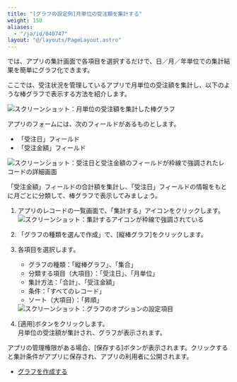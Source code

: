 ```yaml
---
title: "[グラフの設定例]月単位の受注額を集計する"
weight: 150
aliases:
  - "/ja/id/040747"
layout: "@/layouts/PageLayout.astro"
---
```




<Kintone />では、アプリの集計画面で各項目を選択するだけで、日／月／年単位での集計結果を簡単にグラフ化できます。

ここでは、受注状況を管理しているアプリで月単位の受注額を集計し、以下のような棒グラフで表示する方法を紹介します。

<Img src="/k/kintone/img-ja/monthly_summarize_img01.png" alt="スクリーンショット：月単位の受注額を集計した棒グラフ" />

アプリのフォームには、次のフィールドがあるものとします。

* 「受注日」フィールド
* 「受注金額」フィールド

<Img src="/k/kintone/img-ja/monthly_summarize_img03.png" alt="スクリーンショット：受注日と受注金額のフィールドが枠線で強調されたレコードの詳細画面" />

「受注金額」フィールドの合計額を集計し、「受注日」フィールドの情報をもとに月ごとに分類して、棒グラフで表示してみましょう。

1. アプリのレコードの一覧画面で、「集計する」アイコンをクリックします。
   <Img src="/k/kintone/img-ja/monthly_summarize_img04.png" alt="スクリーンショット：集計するアイコンが枠線で強調されている" />

1. 「グラフの種類を選んで作成」で、[縦棒グラフ]をクリックします。

1. 各項目を選択します。
   * グラフの種類：「縦棒グラフ」、「集合」
   * 分類する項目（大項目）：「受注日」、「月単位」
   * 集計方法：「合計」、「受注金額」
   * 条件：「すべてのレコード」
   * ソート（大項目）：「昇順」
   <Img src="/k/kintone/img-ja/monthly_summarize_img02.png" alt="スクリーンショット：グラフのオプションの設定項目" />

1. [適用]ボタンをクリックします。  
  月単位の受注額が集計され、グラフが表示されます。
  <Hint>

  アプリの管理権限がある場合、[保存する]ボタンが表示されます。クリックすると集計条件がアプリに保存され、アプリの利用者に公開されます。
  </Hint>

<Reference>

* [グラフを作成する](/k/ja/id/040468.html)

</Reference>
